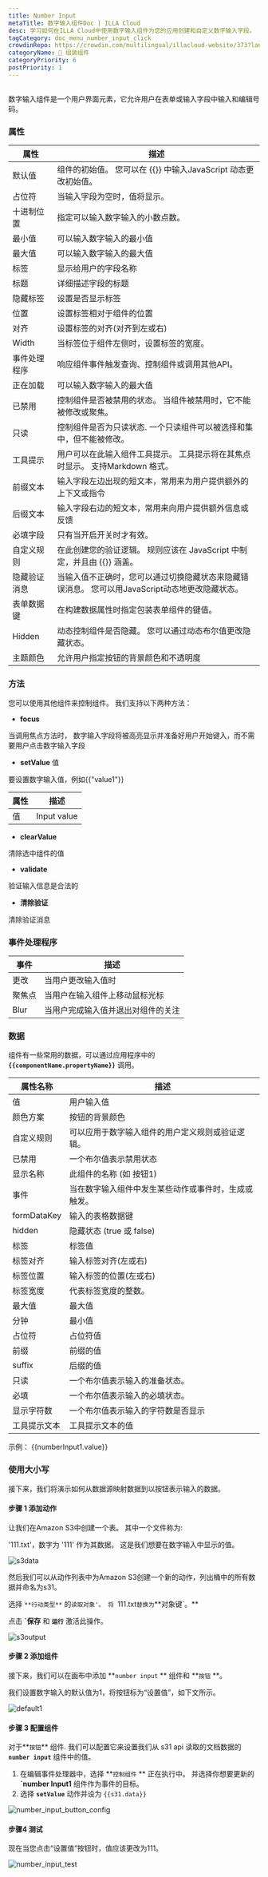 ```yaml
---
title: Number Input
metaTitle: 数字输入组件Doc | ILLA Cloud
desc: 学习如何在ILLA Cloud中使用数字输入组件为您的应用创建和自定义数字输入字段。
tagCategory: doc_menu_number_input_click
crowdinRepo: https://crowdin.com/multilingual/illacloud-website/373?languages=zhcn&filter=basic&value=0
categoryName: 🧬 组装组件
categoryPriority: 6
postPriority: 1
---
```


## <h2 hidden>什么是数字输入？</h2>

数字输入组件是一个用户界面元素，它允许用户在表单或输入字段中输入和编辑号码。

### 属性

| 属性                      | 描述                                                                                                                                                  |
| ----------------------- | --------------------------------------------------------------------------------------------------------------------------------------------------- |
| 默认值                     | 组件的初始值。 您可以在 {{}} 中输入JavaScript 动态更改初始值。                                                                                                            |
| 占位符                     | 当输入字段为空时，值将显示。                                                                                                                                      |
| 十进制位置                   | 指定可以输入数字输入的小数点数。                                                                                                                                    |
| 最小值                     | 可以输入数字输入的最小值                                                                                                                                        |
| 最大值                     | 可以输入数字输入的最大值                                                                                                                                        |
| 标签                      | 显示给用户的字段名称                                                                                                                                          |
| 标题                      | 详细描述字段的标题                                                                                                                                           |
| 隐藏标签                    | 设置是否显示标签                                                                                                                                            |
| 位置                      | 设置标签相对于组件的位置                                                                                                                                        |
| 对齐                      | 设置标签的对齐(对齐到左或右)                                                                                                                                     |
| Width                   | 当标签位于组件左侧时，设置标签的宽度。                                                                                                                                 |
| 事件处理程序                  | 响应组件事件触发查询、控制组件或调用其他API。                                                                                                                            |
| 正在加载                    | 可以输入数字输入的最大值                                                                                                                                        |
| 已禁用                     | 控制组件是否被禁用的状态。 当组件被禁用时，它不能被修改或聚焦。                                                                                                                    |
| 只读                      | 控制组件是否为只读状态. 一个只读组件可以被选择和集中，但不能被修改。                                                                                                                 |
| 工具提示                    | 用户可以在此输入组件工具提示。 工具提示将在其焦点时显示。 支持Markdown 格式。                                                                                                        |
| 前缀文本                    | 输入字段左边出现的短文本，常用来为用户提供额外的上下文或指令                                                                                                                      |
| 后缀文本                    | 输入字段右边的短文本，常用来向用户提供额外信息或反馈                                                                                                                          |
| 必填字段                    | 只有当开启开关时才有效。                                                                                                                                        |
| 自定义规则                   | 在此创建您的验证逻辑。 规则应该在 JavaScript 中制定，并且由 {{}} 涵盖。                                                                                                       |
| 隐藏验证消息                  | 当输入值不正确时，您可以通过切换隐藏状态来隐藏错误消息。 您可以用JavaScript动态地更改隐藏状态。                                                                                               |
| 表单数据键                   | 在构建数据属性时指定包装表单组件的键值。                                                                                                                                |
| Hidden                  | 动态控制组件是否隐藏。 您可以通过动态布尔值更改隐藏状态。                                                                                                                       |
| 主题颜色                    | 允许用户指定按钮的背景颜色和不透明度                                                                                                                                  |

### 方法

您可以使用其他组件来控制组件。 我们支持以下两种方法：

-   **focus**

当调用焦点方法时， 数字输入字段将被高亮显示并准备好用户开始键入，而不需要用户点击数字输入字段

-   **setValue** 值

要设置数字输入值，例如{{"value1"}}

| 属性     | 描述          |
| ------ | ----------- |
| 值      | Input value |

-   **clearValue**

清除选中组件的值

-   **validate**

验证输入信息是合法的

-   **清除验证**

清除验证消息

### 事件处理程序

| 事件     | 描述                                                                 |
| ------ | ------------------------------------------------------------------ |
| 更改     | 当用户更改输入值时                                                          |
| 聚焦点    | 当用户在输入组件上移动鼠标光标                                                    |
| Blur   | 当用户完成输入值并退出对组件的关注                                                  |

### 数据

组件有一些常用的数据，可以通过应用程序中的 **`{{componentName.propertyName}}`** 调用。

| 属性名称               | 描述                                                                                     |
| ------------------ | -------------------------------------------------------------------------------------- |
| 值                  | 用户输入值                                                                                  |
| 颜色方案               | 按钮的背景颜色                                                                                |
| 自定义规则              | 可以应用于数字输入组件的用户定义规则或验证逻辑。                                                               |
| 已禁用                | 一个布尔值表示禁用状态                                                                            |
| 显示名称               | 此组件的名称 (如 按钮1)                                                                         |
| 事件                 | 当在数字输入组件中发生某些动作或事件时，生成或触发。                                                             |
| formDataKey        | 输入的表格数据键                                                                               |
| hidden             | 隐藏状态 (true 或 false)                                                                    |
| 标签                 | 标签值                                                                                    |
| 标签对齐               | 输入标签对齐(左或右)                                                                            |
| 标签位置               | 输入标签的位置(左或右)                                                                           |
| 标签宽度               | 代表标签宽度的整数。                                                                             |
| 最大值                | 最大值                                                                                    |
| 分钟                 | 最小值                                                                                    |
| 占位符                | 占位符值                                                                                   |
| 前缀                 | 前缀的值                                                                                   |
| suffix             | 后缀的值                                                                                   |
| 只读                 | 一个布尔值表示输入的准备状态。                                                                        |
| 必填                 | 一个布尔值表示输入的必填状态。                                                                        |
| 显示字符数              | 一个布尔值表示输入的字符数是否显示                                                                      |
| 工具提示文本             | 工具提示文本的值                                                                               |

示例： {{numberInput1.value}}

### 使用大小写

接下来，我们将演示如何从数据源映射数据到以按钮表示输入的数据。

#### 步骤 1 添加动作

让我们在Amazon S3中创建一个表。 其中一个文件称为:

'111.txt'，数字为 '111' 作为其数据。 这是我们想要在数字输入中显示的值。

![s3data](https://cdn.illacloud.com/official-website/img/official-site/components/s3data.jpg)

然后我们可以从动作列表中为Amazon S3创建一个新的动作，列出桶中的所有数据并命名为s31。

选择 `**行动类型**` 的`读取对象'。 将 `111.txt`替换为`\*\*对象键\`。\*\*

点击 **\`保存** 和 **`运行`** 激活此操作。

![s3output](https://cdn.illacloud.com/official-website/img/official-site/components/s3output.jpg)

#### 步骤 2 添加组件

接下来，我们可以在画布中添加 **`number input` ** 组件和 **`按钮` **。

我们设置数字输入的默认值为1，将按钮标为“设置值”，如下文所示。

![default1](https://cdn.illacloud.com/official-website/img/official-site/components/default1.jpg)

#### 步骤 3 配置组件

对于**`按钮`** 组件. 我们可以配置它来设置我们从 s31 api 读取的文档数据的 **`number input`** 组件中的值。

1.  在编辑事件处理器中，选择 **`控制组件` ** 正在执行中。 并选择你想要更新的 **\`number Input1** 组件作为事件的目标。
2.  选择 **`setValue`** 动作并设为 `{{s31.data}}`

![number_input_button_config](https://cdn.illacloud.com/official-website/img/official-site/components/number_input_button_config.jpg)

#### 步骤4 测试

现在当您点击“设置值”按钮时，值应该更改为111。

![number_input_test](https://cdn.illacloud.com/official-website/img/official-site/components/number_input_test.jpg)
